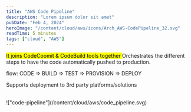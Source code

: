```yaml
---
title: "AWS Code Pipeline"
description: "Lorem ipsum dolor sit amet"
pubDate: "Feb 4, 2024"
heroImage: "/content/cloud/aws/icons/Arch_AWS-CodePipeline_32.svg"
readTime: 5 minutes
tags: ["cloud", "AWS"]
---
```



<Section
	link="intro"
	title="AWS Code Pipeline Introduction"
	imageUrl="/content/cloud/aws/icons/Arch_AWS-CodePipeline_32.svg"
/>

<mark> It joins CodeCoomit & CodeBuild tools together </mark>
Orchestrates the different steps to have the code automatically pushed to production.

flow: CODE => BUILD => TEST => PROVISION => DEPLOY

Supports deployment to 3rd party platforms/solutions

<br />
!["code-pipeline"](/content/cloud/aws/code_pipeline.svg)

